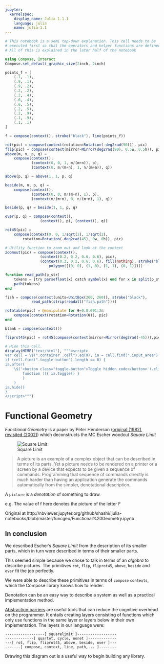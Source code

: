 ```yaml
---
jupyter:
  kernelspec:
    display_name: Julia 1.1.1
    language: julia
    name: julia-1.1
---
```


```julia
# This notebook is a semi top-down explanation. This cell needs to be
# executed first so that the operators and helper functions are defined
# All of this is explained in the later half of the notebook

using Compose, Interact
Compose.set_default_graphic_size(2inch, 2inch)

points_f = [
    (.1, .1),
    (.9, .1),
    (.9, .2),
    (.2, .2),
    (.2, .4),
    (.6, .4),
    (.6, .5),
    (.2, .5),
    (.2, .9),
    (.1, .9),
    (.1, .1)
]

f = compose(context(), stroke("black"), line(points_f))

rot(pic) = compose(context(rotation=Rotation(-deg2rad(90))), pic)
flip(pic) = compose(context(mirror=Mirror(deg2rad(90), 0.5w, 0.5h)), pic)
above(m, n, p, q) =
    compose(context(),
            (context(0, 0, 1, m/(m+n)), p),
            (context(0, m/(m+n), 1, n/(m+n)), q))

above(p, q) = above(1, 1, p, q)

beside(m, n, p, q) =
    compose(context(),
            (context(0, 0, m/(m+n), 1), p),
            (context(m/(m+n), 0, n/(m+n), 1), q))

beside(p, q) = beside(1, 1, p, q)

over(p, q) = compose(context(),
                (context(), p), (context(), q))

rot45(pic) =
    compose(context(0, 0, 1/sqrt(2), 1/sqrt(2),
        rotation=Rotation(-deg2rad(45), 0w, 0h)), pic)

# Utility function to zoom out and look at the context
zoomout(pic) = compose(context(),
                (context(0.2, 0.2, 0.6, 0.6), pic),
                (context(0.2, 0.2, 0.6, 0.6), fill(nothing), stroke("black"), strokedash([0.5mm, 0.5mm]),
                    polygon([(0, 0), (1, 0), (1, 1), (0, 1)])))

function read_path(p_str)
    tokens = [try parsefloat(x) catch symbol(x) end for x in split(p_str, r"[\s,]+")]
    path(tokens)
end

fish = compose(context(units=UnitBox(260, 260)), stroke("black"),
            read_path(strip(readall("fish.path"))))

rotatable(pic) = @manipulate for θ=0:0.001:2π
    compose(context(rotation=Rotation(θ)), pic)
end

blank = compose(context())

fliprot45(pic) = rot45(compose(context(mirror=Mirror(deg2rad(-45))),pic))

# Hide this cell.
display(MIME("text/html"), """<script>
var cell = \$(".container .cell").eq(0), ia = cell.find(".input_area")
if (cell.find(".toggle-button").length == 0) {
ia.after(
    \$('<button class="toggle-button">Toggle hidden code</button>').click(
        function (){ ia.toggle() }
        )
    )
ia.hide()
}
</script>""")
```

# Functional Geometry
*Functional Geometry* is a paper by Peter Henderson ([original (1982)](users.ecs.soton.ac.uk/peter/funcgeo.pdf), [revisited (2002)](https://cs.au.dk/~hosc/local/HOSC-15-4-pp349-365.pdf)) which deconstructs the MC Escher woodcut *Square Limit*

![Square Limit](http://i.imgur.com/LjRzmNM.png)

> A picture is an example of a complex object that can be described in terms of its parts.
Yet a picture needs to be rendered on a printer or a screen by a device that expects to
be given a sequence of commands. Programming that sequence of commands directly is
much harder than having an application generate the commands automatically from the
simpler, denotational description.

A `picture` is a *denotation* of something to draw.

e.g. The value of f here denotes the picture of the letter F

Original at http://nbviewer.jupyter.org/github/shashi/ijulia-notebooks/blob/master/funcgeo/Functional%20Geometry.ipynb

## In conclusion

We described Escher's *Square Limit* from the description of its smaller parts, which in turn were described in terms of their smaller parts.

This seemed simple because we chose to talk in terms of an *algebra* to describe pictures. The primitives `rot`, `flip`, `fliprot45`, `above`, `beside` and `over` fit the job perfectly.

We were able to describe these primitives in terms of `compose` `contexts`, which the Compose library knows how to render.

Denotation can be an easy way to describe a system as well as a practical implementation method.

[Abstraction barriers](https://mitpress.mit.edu/sicp/full-text/sicp/book/node29.html) are useful tools that can reduce the cognitive overhead on the programmer. It entails creating layers consisting of functions which only use functions in the same layer or layers below in their own implementation. The layers in our language were:

    ------------------[ squarelimit ]------------------
    -------------[ quartet, cycle, nonet ]-------------
    ---[ rot, flip, fliprot45, above, beside, over ]---
    -------[ compose, context, line, path,... ]--------
    
Drawing this diagram out is a useful way to begin building any library.

